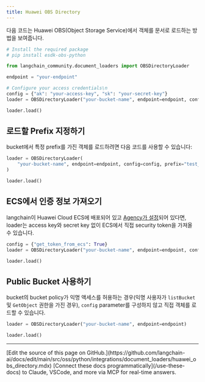 ```yaml
---
title: Huawei OBS Directory
---
```


다음 코드는 Huawei OBS(Object Storage Service)에서 객체를 문서로 로드하는 방법을 보여줍니다.

```python
# Install the required package
# pip install esdk-obs-python
```

```python
from langchain_community.document_loaders import OBSDirectoryLoader
```

```python
endpoint = "your-endpoint"
```

```python
# Configure your access credentials\n
config = {"ak": "your-access-key", "sk": "your-secret-key"}
loader = OBSDirectoryLoader("your-bucket-name", endpoint=endpoint, config=config)
```

```python
loader.load()
```

## 로드할 Prefix 지정하기

bucket에서 특정 prefix를 가진 객체를 로드하려면 다음 코드를 사용할 수 있습니다:

```python
loader = OBSDirectoryLoader(
    "your-bucket-name", endpoint=endpoint, config=config, prefix="test_prefix"
)
```

```python
loader.load()
```

## ECS에서 인증 정보 가져오기

langchain이 Huawei Cloud ECS에 배포되어 있고 [Agency가 설정](https://support.huaweicloud.com/intl/en-us/usermanual-ecs/ecs_03_0166.html#section7)되어 있다면, loader는 access key와 secret key 없이 ECS에서 직접 security token을 가져올 수 있습니다.

```python
config = {"get_token_from_ecs": True}
loader = OBSDirectoryLoader("your-bucket-name", endpoint=endpoint, config=config)
```

```python
loader.load()
```

## Public Bucket 사용하기

bucket의 bucket policy가 익명 액세스를 허용하는 경우(익명 사용자가 `listBucket` 및 `GetObject` 권한을 가진 경우), `config` parameter를 구성하지 않고 직접 객체를 로드할 수 있습니다.

```python
loader = OBSDirectoryLoader("your-bucket-name", endpoint=endpoint)
```

```python
loader.load()
```

---

<Callout icon="pen-to-square" iconType="regular">
    [Edit the source of this page on GitHub.](https://github.com/langchain-ai/docs/edit/main/src/oss/python/integrations/document_loaders/huawei_obs_directory.mdx)
</Callout>
<Tip icon="terminal" iconType="regular">
    [Connect these docs programmatically](/use-these-docs) to Claude, VSCode, and more via MCP for    real-time answers.
</Tip>
